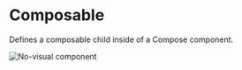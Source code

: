 # Composable

Defines a composable child inside of a Compose component.

![No-visual component](public/assets/no-visual-component.webp)